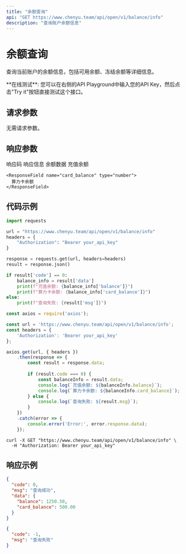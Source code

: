 ```yaml
---
title: "余额查询"
api: "GET https://www.chenyu.team/api/open/v1/balance/info"
description: "查询账户余额信息"
---
```


# 余额查询

查询当前账户的余额信息，包括可用余额、冻结余额等详细信息。

<Info>
  **在线测试**: 您可以在右侧的API Playground中输入您的API Key，然后点击"Try it"按钮直接测试这个接口。
</Info>

## 请求参数

无需请求参数。

## 响应参数

<ResponseField name="code" type="integer">
  响应码
</ResponseField>

<ResponseField name="msg" type="string">
  响应信息
</ResponseField>

<ResponseField name="data" type="object">
  余额数据
  
  <Expandable title="data">
    <ResponseField name="balance" type="number">
      充值余额
    </ResponseField>

    <ResponseField name="card_balance" type="number">
      算力卡余额
    </ResponseField>
  </Expandable>
</ResponseField>

## 代码示例

<CodeGroup>

```python Python
import requests

url = "https://www.chenyu.team/api/open/v1/balance/info"
headers = {
    "Authorization": "Bearer your_api_key"
}

response = requests.get(url, headers=headers)
result = response.json()

if result['code'] == 0:
    balance_info = result['data']
    print(f"充值余额: {balance_info['balance']}")
    print(f"算力卡余额: {balance_info['card_balance']}")
else:
    print(f"查询失败: {result['msg']}")
```

```javascript JavaScript
const axios = require('axios');

const url = 'https://www.chenyu.team/api/open/v1/balance/info';
const headers = {
    'Authorization': 'Bearer your_api_key'
};

axios.get(url, { headers })
    .then(response => {
        const result = response.data;
        
        if (result.code === 0) {
            const balanceInfo = result.data;
            console.log(`充值余额: ${balanceInfo.balance}`);
            console.log(`算力卡余额: ${balanceInfo.card_balance}`);
        } else {
            console.log(`查询失败: ${result.msg}`);
        }
    })
    .catch(error => {
        console.error('Error:', error.response.data);
    });
```

```curl cURL
curl -X GET "https://www.chenyu.team/api/open/v1/balance/info" \
  -H "Authorization: Bearer your_api_key"
```

</CodeGroup>

## 响应示例

<CodeGroup>

```json 成功响应
{
  "code": 0,
  "msg": "查询成功",
  "data": {
    "balance": 1250.50,
    "card_balance": 500.00
  }
}
```

```json 失败响应
{
  "code": -1,
  "msg": "查询失败"
}
```

</CodeGroup>